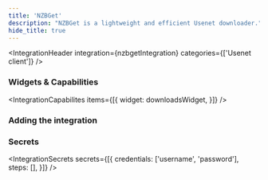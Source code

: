 ```yaml
---
title: 'NZBGet'
description: "NZBGet is a lightweight and efficient Usenet downloader."
hide_title: true
---
```




<IntegrationHeader
  integration={nzbgetIntegration}
  categories={['Usenet client']}
/>

### Widgets & Capabilities
<IntegrationCapabilites
    items={[{
        widget: downloadsWidget,
    }]}
/>

### Adding the integration
<AddingIntegration />

### Secrets
<IntegrationSecrets secrets={[{
    credentials: ['username', 'password'],
    steps: [],
}]} />